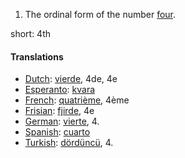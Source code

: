 # The ordinal form of the number [[four]].

short: 4th

====Translations====

*[[Dutch]]: [[vierde]], 4de, 4e
*[[Esperanto]]: [[kvara]]
*[[French]]: [[quatrième]], 4ème
*[[Frisian]]: [[fjirde]], 4e
*[[German]]: [[vierte]], 4.
*[[Spanish]]: [[cuarto]]
*[[Turkish]]: [[dördüncü]], 4.